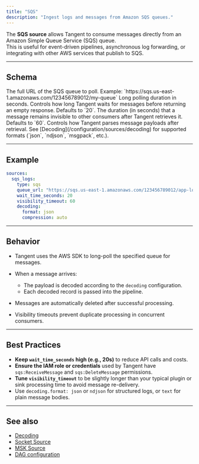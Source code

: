 ```yaml
---
title: "SQS"
description: "Ingest logs and messages from Amazon SQS queues."
---
```


The **SQS source** allows Tangent to consume messages directly from an Amazon Simple Queue Service (SQS) queue.  
This is useful for event-driven pipelines, asynchronous log forwarding, or integrating with other AWS services that publish to SQS.

---

## Schema
<ParamField path="queue_url" type="string" required>
The full URL of the SQS queue to poll.  
Example: `https://sqs.us-east-1.amazonaws.com/123456789012/my-queue`
</ParamField>

<ParamField path="wait_time_seconds" type="int">
Long polling duration in seconds.  
Controls how long Tangent waits for messages before returning an empty response.  
Defaults to `20`.
</ParamField>

<ParamField path="visibility_timeout" type="int">
The duration (in seconds) that a message remains invisible to other consumers after Tangent retrieves it.  
Defaults to `60`.
</ParamField>

<ParamField path="decoding" type="object">
Controls how Tangent parses message payloads after retrieval.  
See [Decoding](/configuration/sources/decoding) for supported formats (`json`, `ndjson`, `msgpack`, etc.).
</ParamField>

---

## Example

```yaml tangent.yaml icon=cloud
sources:
  sqs_logs:
    type: sqs
    queue_url: "https://sqs.us-east-1.amazonaws.com/123456789012/app-logs"
    wait_time_seconds: 20
    visibility_timeout: 60
    decoding:
      format: json
      compression: auto
````

---

## Behavior

* Tangent uses the AWS SDK to long-poll the specified queue for messages.
* When a message arrives:

  * The payload is decoded according to the `decoding` configuration.
  * Each decoded record is passed into the pipeline.
* Messages are automatically deleted after successful processing.
* Visibility timeouts prevent duplicate processing in concurrent consumers.

---

## Best Practices

* **Keep `wait_time_seconds` high (e.g., 20s)** to reduce API calls and costs.
* **Ensure the IAM role or credentials** used by Tangent have `sqs:ReceiveMessage` and `sqs:DeleteMessage` permissions.
* **Tune `visibility_timeout`** to be slightly longer than your typical plugin or sink processing time to avoid message re-delivery.
* Use `decoding.format: json` or `ndjson` for structured logs, or `text` for plain message bodies.

---

## See also

* [Decoding](/configuration/sources/decoding)
* [Socket Source](/configuration/sources/socket)
* [MSK Source](/configuration/sources/msk)
* [DAG configuration](/configuration/dag)